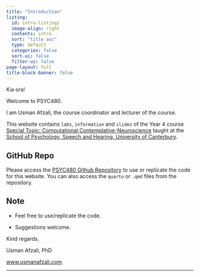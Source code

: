 ```yaml
---
title: "Introduction"
listing:
  id: intro-listings
  image-align: right
  contents: intro
  sort: "title asc"
  type: default
  categories: false
  sort-ui: false
  filter-ui: false
page-layout: full
title-block-banner: false
---
```


Kia ora!

Welcome to PSYC480. 

I am Usman Afzali, the course coordinator and lecturer of the course.

This website contains `labs`, `information` and `slides` of the Year 4 course [Special Topic: Computational Contemplative-Neuroscience](https://www.canterbury.ac.nz/courseinfo/GetCourseDetails.aspx?course=PSYC480&occurrence=23S1(C)&year=2023) taught at the [School of Psychology, Speech and Hearing, University of Canterbury](https://www.canterbury.ac.nz/science/schools/psyc-speech-hear/).


::: {.callout-note}

## GitHub Repo

Please access the [PSYC480 Github Repository](https://github.com/usman-afzali/PSYC480) to use or replicate the code for this website. You can also access the `quarto` or `.qmd` files from the repository.

:::

::: callout-tip
## Note

-   Feel free to use/replicate the code.

-   Suggestions welcome.
:::

Kind regards.

Usman Afzali, PhD

[www.usmanafzali.com](https://www.usmanafzali.com)

------------------------------------------------------------------------
